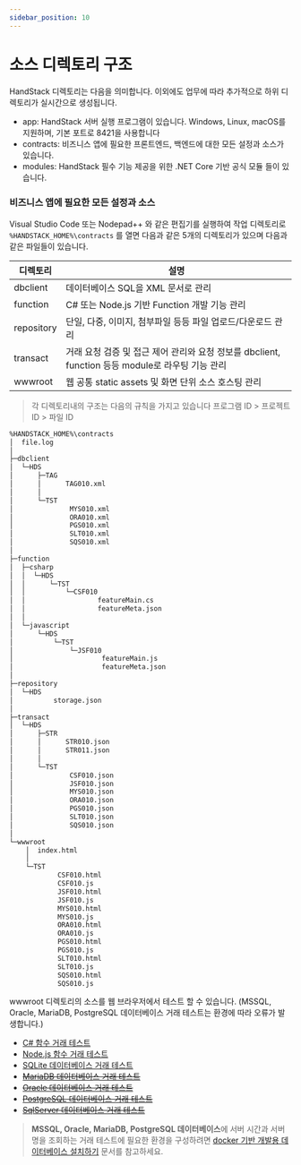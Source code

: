 ```yaml
---
sidebar_position: 10
---
```


# 소스 디렉토리 구조

HandStack 디렉토리는 다음을 의미합니다. 이외에도 업무에 따라 추가적으로 하위 디렉토리가 실시간으로 생성됩니다.

* app: HandStack 서버 실행 프로그램이 있습니다. Windows, Linux, macOS를 지원하며, 기본 포트로 8421을 사용합니다
* contracts: 비즈니스 앱에 필요한 프론트엔드, 백엔드에 대한 모든 설정과 소스가 있습니다.
* modules: HandStack 필수 기능 제공을 위한 .NET Core 기반 공식 모듈 들이 있습니다.

### 비즈니스 앱에 필요한 모든 설정과 소스

Visual Studio Code 또는 Nodepad++ 와 같은 편집기를 실행하여 작업 디렉토리로 `%HANDSTACK_HOME%\contracts` 를 열면 다음과 같은 5개의 디렉토리가 있으며 다음과 같은 파일들이 있습니다.

|디렉토리|설명|
|---|---|
|dbclient|데이터베이스 SQL을 XML 문서로 관리|
|function|C# 또는 Node.js 기반 Function 개발 기능 관리|
|repository|단일, 다중, 이미지, 첨부파일 등등 파일 업로드/다운로드 관리|
|transact|거래 요청 검증 및 접근 제어 관리와 요청 정보를 dbclient, function 등등 module로 라우팅 기능 관리|
|wwwroot|웹 공통 static assets 및 화면 단위 소스 호스팅 관리|

> 각 디렉토리내의 구조는 다음의 규칙을 가지고 있습니다 프로그램 ID > 프로젝트 ID > 파일 ID

```bash
%HANDSTACK_HOME%\contracts
│  file.log
│  
├─dbclient
│  └─HDS
│      ├─TAG
│      │      TAG010.xml
│      │      
│      └─TST
│              MYS010.xml
│              ORA010.xml
│              PGS010.xml
│              SLT010.xml
│              SQS010.xml
│              
├─function
│  ├─csharp
│  │  └─HDS
│  │      └─TST
│  │          └─CSF010
│  │                  featureMain.cs
│  │                  featureMeta.json
│  │                  
│  └─javascript
│      └─HDS
│          └─TST
│              └─JSF010
│                      featureMain.js
│                      featureMeta.json
│                      
├─repository
│  └─HDS
│          storage.json
│          
├─transact
│  └─HDS
│      ├─STR
│      │      STR010.json
│      │      STR011.json
│      │      
│      └─TST
│              CSF010.json
│              JSF010.json
│              MYS010.json
│              ORA010.json
│              PGS010.json
│              SLT010.json
│              SQS010.json
│              
└─wwwroot
    │  index.html
    │  
    └─TST
            CSF010.html
            CSF010.js
            JSF010.html
            JSF010.js
            MYS010.html
            MYS010.js
            ORA010.html
            ORA010.js
            PGS010.html
            PGS010.js
            SLT010.html
            SLT010.js
            SQS010.html
            SQS010.js
```

wwwroot 디렉토리의 소스를 웹 브라우저에서 테스트 할 수 있습니다. (MSSQL, Oracle, MariaDB, PostgreSQL 데이터베이스 거래 테스트는 환경에 따라 오류가 발생합니다.)

* [C# 함수 거래 테스트](http://localhost:8421/view/TST/CSF010.html)
* [Node.js 함수 거래 테스트](http://localhost:8421/view/TST/JSF010.html)
* [SQLite 데이터베이스 거래 테스트](http://localhost:8421/view/TST/SLT010.html)
* ~~[MariaDB 데이터베이스 거래 테스트](http://localhost:8421/view/TST/MYS010.html)~~
* ~~[Oracle 데이터베이스 거래 테스트](http://localhost:8421/view/TST/ORA010.html)~~
* ~~[PostgreSQL 데이터베이스 거래 테스트](http://localhost:8421/view/TST/PGS010.html)~~
* ~~[SqlServer 데이터베이스 거래 테스트](http://localhost:8421/view/TST/SQS010.html)~~

> **MSSQL, Oracle, MariaDB, PostgreSQL 데이터베이스**에 서버 시간과 서버명을 조회하는 거래 테스트에 필요한 환경을 구성하려면 [docker 기반 개발용 데이터베이스 설치하기](/docs/startup/handsonlab/docker-기반-개발용-데이터베이스-설치하기) 문서를 참고하세요.